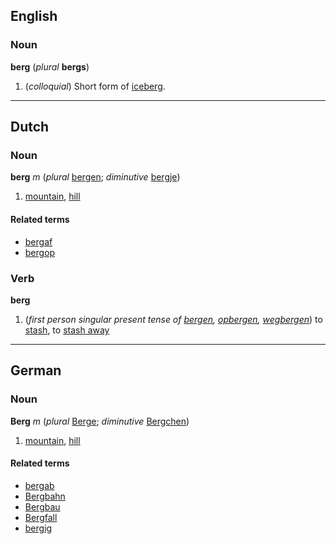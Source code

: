 ==English==
===Noun===
'''berg''' (''plural'' '''bergs''')

#(''colloquial'') Short form of [[iceberg]].

----
==Dutch==
===Noun===
'''berg''' ''m'' (''plural'' [[bergen]]; ''diminutive'' [[bergje]])

# [[mountain]], [[hill]]

====Related terms====
*[[bergaf]]
*[[bergop]]

===Verb===
'''berg'''

#(''first person singular present tense of [[bergen]], [[opbergen]], [[wegbergen]]'') to [[stash]], to [[stash away]]

----
==German==
===Noun===
'''Berg''' ''m'' (''plural'' [[Berge]]; ''diminutive'' [[Bergchen]])

# [[mountain]], [[hill]]

====Related terms====
*[[bergab]]
*[[Bergbahn]]
*[[Bergbau]]
*[[Bergfall]]
*[[bergig]]